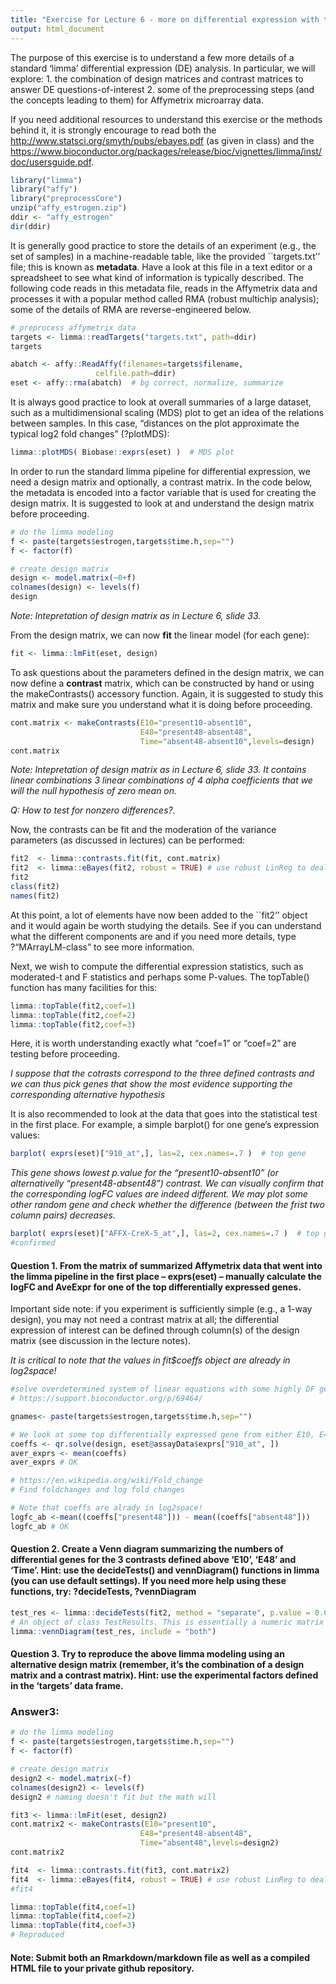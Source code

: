 ```yaml
---
title: "Exercise for Lecture 6 - more on differential expression with the limma package"
output: html_document
---
```


The purpose of this exercise is to understand a few more details of a standard 'limma' differential expression (DE) analysis.  In particular, we will explore: 
  1. the combination of design matrices and contrast matrices to answer DE questions-of-interest
  2. some of the preprocessing steps (and the concepts leading to them) for Affymetrix microarray data.
  
If you need additional resources to understand this exercise or the methods behind it, it is strongly encourage to read both the [http://www.statsci.org/smyth/pubs/ebayes.pdf](limma paper) (as given in class) and the [https://www.bioconductor.org/packages/release/bioc/vignettes/limma/inst/doc/usersguide.pdf](limma user's guide).


```r
library("limma")
library("affy")
library("preprocessCore")
unzip("affy_estrogen.zip")
ddir <- "affy_estrogen"
dir(ddir)
```

It is generally good practice to store the details of an experiment (e.g., the set of samples) in a machine-readable table, like the provided ``targets.txt'' file; this is known as **metadata**.  Have a look at this file in a text editor or a spreadsheet to see what kind of information is typically described.  The following code reads in this metadata file, reads in the Affymetrix data and processes it with a popular method called RMA (robust multichip analysis); some of the details of RMA are reverse-engineered below.

```r
# preprocess affymetrix data
targets <- limma::readTargets("targets.txt", path=ddir)
targets

abatch <- affy::ReadAffy(filenames=targets$filename,
                   celfile.path=ddir)
eset <- affy::rma(abatch)  # bg correct, normalize, summarize
```


It is always good practice to look at overall summaries of a large dataset, such as a multidimensional scaling (MDS) plot to get an idea of the relations between samples.  In this case, "distances on the plot approximate the typical log2 fold changes" (?plotMDS):

```r
limma::plotMDS( Biobase::exprs(eset) )  # MDS plot
```

In order to run the standard limma pipeline for differential expression, we need a design matrix and optionally, a contrast matrix.  In the code below, the metadata is encoded into a factor variable that is used for creating the design matrix.  It is suggested to look at and understand the design matrix before proceeding.

```r
# do the limma modeling
f <- paste(targets$estrogen,targets$time.h,sep="")
f <- factor(f)

# create design matrix
design <- model.matrix(~0+f)
colnames(design) <- levels(f)
design
```
_Note: Intepretation of design matrix as in Lecture 6, slide 33._

From the design matrix, we can now **fit** the linear model (for each gene):

```r
fit <- limma::lmFit(eset, design)
```

To ask questions about the parameters defined in the design matrix, we can now define a **contrast** matrix, which can be constructed by hand or using the makeContrasts() accessory function.  Again, it is suggested to study this matrix and make sure you understand what it is doing before proceeding.

```r
cont.matrix <- makeContrasts(E10="present10-absent10",
                             E48="present48-absent48",
                             Time="absent48-absent10",levels=design)
cont.matrix
```

_Note: Intepretation of design matrix as in Lecture 6, slide 33. It contains linear combinations 3 linear combinations of 4 alpha coefficients that we will the null hypothesis of zero mean on._

*Q: How to test for nonzero differences?.*

Now, the contrasts can be fit and the moderation of the variance parameters (as discussed in lectures) can be performed:

```r
fit2  <- limma::contrasts.fit(fit, cont.matrix)
fit2  <- limma::eBayes(fit2, robust = TRUE) # use robust LinReg to deal with outliers
fit2
class(fit2)
names(fit2)
```

At this point, a lot of elements have now been added to the ``fit2'' object and it would again be worth studying the details.  See if you can understand what the different components are and if you need more details, type ?"MArrayLM-class" to see more information.

Next, we wish to compute the differential expression statistics, such as moderated-t and F statistics and perhaps some P-values.  The topTable() function has many facilities for this:

```r
limma::topTable(fit2,coef=1)
limma::topTable(fit2,coef=2)
limma::topTable(fit2,coef=3)
```

Here, it is worth understanding exactly what "coef=1" or "coef=2" are testing before proceeding.

*I suppose that the cotrasts correspond to the three defined contrasts and we can thus pick genes that show the most evidence supporting the corresponding alternative hypothesis*

It is also recommended to look at the data that goes into the statistical test in the first place.  For example, a simple barplot() for one gene's expression values:

```r
barplot( exprs(eset)["910_at",], las=2, cex.names=.7 )  # top gene
```
*This gene shows lowest p.value for the "present10-absent10" (or alternativelly "present48-absent48") contrast. We can visually confirm that the corresponding logFC values are indeed different. We may plot some other random gene and check whether the difference (between the frist two column pairs) decreases.*

```r
barplot( exprs(eset)["AFFX-CreX-5_at",], las=2, cex.names=.7 )  # top gene in time
#confirmed
```

#### Question 1. From the matrix of summarized Affymetrix data that went into the limma pipeline in the first place -- exprs(eset) -- manually calculate the logFC and AveExpr for one of the top differentially expressed genes.

Important side note: if you experiment is sufficiently simple (e.g., a 1-way design), you may not need a contrast matrix at all; the differential expression of interest can be defined through column(s) of the design matrix (see discussion in the lecture notes).

*It is critical to note that the values in fit$coeffs object are already in log2space!*

```r
#solve overdetermined system of linear equations with some highly DF gene
# https://support.bioconductor.org/p/69464/

gnames<- paste(targets$estrogen,targets$time.h,sep="")

# We look at some top differentially expressed gene from either E10, E48 or Time contrasts.
coeffs <- qr.solve(design, eset@assayData$exprs["910_at", ])
aver_exprs <- mean(coeffs)
aver_exprs # OK

# https://en.wikipedia.org/wiki/Fold_change
# Find foldchanges and log fold changes

# Note that coeffs are alrady in log2space!
logfc_ab <-mean((coeffs["present48"])) - mean((coeffs["absent48"]))
logfc_ab # OK
```

#### Question 2. Create a Venn diagram summarizing the numbers of  differential genes for the 3 contrasts defined above 'E10', 'E48' and 'Time'.  Hint: use the decideTests() and vennDiagram() functions in limma (you can use default settings).  If you need more help using these functions, try: ?decideTests, ?vennDiagram

```r
test_res <- limma::decideTests(fit2, method = "separate", p.value = 0.05, lfc = 0)
# An object of class TestResults. This is essentially a numeric matrix with elements -1, 0 or 1 depending on whether each t-statistic is classified as significantly negative, not significant or significantly positive.
limma::vennDiagram(test_res, include = "both")
```
 
#### Question 3. Try to reproduce the above limma modeling using an **alternative design matrix** (remember, it's the combination of a design matrix and a contrast matrix).  Hint: use the experimental factors defined in the 'targets' data frame.

  
### Answer3: 
```r
# do the limma modeling
f <- paste(targets$estrogen,targets$time.h,sep="")
f <- factor(f)

# create design matrix
design2 <- model.matrix(~f)
colnames(design2) <- levels(f)
design2 # naming doesn't fit but the math will
```

``` r
fit3 <- limma::lmFit(eset, design2)
cont.matrix2 <- makeContrasts(E10="present10", 
                             E48="present48-absent48",
                             Time="absent48",levels=design2)
cont.matrix2
```

``` r
fit4  <- limma::contrasts.fit(fit3, cont.matrix2)
fit4  <- limma::eBayes(fit4, robust = TRUE) # use robust LinReg to deal with outliers
#fit4

limma::topTable(fit4,coef=1)
limma::topTable(fit4,coef=2)
limma::topTable(fit4,coef=3)
# Reproduced
```

#### Note: Submit both an Rmarkdown/markdown file as well as a compiled HTML file to your private github repository.
